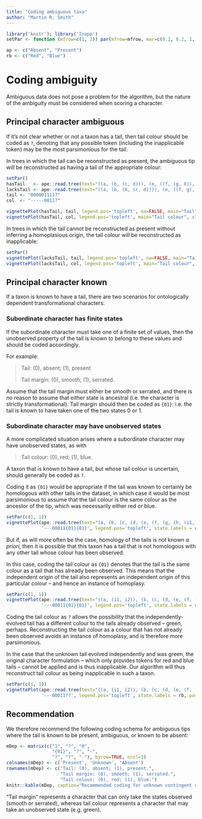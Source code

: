 ```yaml
---
title: "Coding ambiguous taxa"
author: "Martin R. Smith"
---
```


```r
library('knitr'); library('Inapp')
setPar <- function (mfrow=c(1, 2)) par(mfrow=mfrow, mar=c(0.2, 0.2, 1, 0.2), oma=c(0,0,0,0), cex=0.7)

ap <- c("Absent", "Present")
rb <- c("Red", "Blue")
```

# Coding ambiguity {#ambiguity}

Ambiguous data does not pose a problem for the algorithm, but the nature of the
ambiguity must be considered when scoring a character.

## Principal character ambiguous

If it's not clear whether or not a taxon has a tail, then tail colour should be 
coded as `?`, denoting that any possible token (including the inapplicable token)
may be the most parsimonious for the tail.

In trees in which the tail can be reconstructed as present, the ambiguous tip
will be reconstructed as having a tail of the appropriate colour:

```r
setPar()
hasTail   <- ape::read.tree(text="((a, (b, (c, d))), (e, ((f, (g, X)), (h, i))));")
lacksTail <- ape::read.tree(text="((a, (b, (X, (c, d)))), (e, ((f, g), (h, i))));")
tail <- "000001111?"
col  <- "-----0011?"

vignettePlot(hasTail, tail, legend.pos='topleft', na=FALSE, main="Tail", state.labels = ap)
vignettePlot(hasTail, col, legend.pos='topleft', main="Tail colour", state.labels = rb)

```

In trees in which the tail cannot be reconstructed as present without inferring
a homoplasious origin, the tail colour will be reconstructed as inapplicable:

```r
setPar()
vignettePlot(lacksTail, tail, legend.pos='topleft', na=FALSE, main="Tail", state.labels = ap)
vignettePlot(lacksTail, col, legend.pos='topleft', main="Tail colour", state.labels = rb)
```

## Principal character known

If a taxon is known to have a tail, there are two scenarios for ontologically
dependent transformational characters:

### Subordinate character has finite states

If the subordinate character must take one of a finite set of values, then the
unobserved property of the tail is known to belong to these values and should be 
coded accordingly.

For example:

> Tail: (0), absent; (1), present
>
> Tail margin: (0), smooth; (1), serrated.
  
Assume that the tail margin must either be smooth or serrated, and there is no 
reason to assume that either state is ancestral (i.e. the character is strictly
transformational).  Tail margin should then be coded as `{01}`: i.e. the tail
is known to have taken one of the two states 0 or 1.

### Subordinate character may have unobserved states

A more complicated situation arises where a subordinate character may have 
unobserved states, as with 

> Tail colour: (0), red; (1), blue.
  
A taxon that is known to have a tail, but whose tail colour is uncertain, should 
generally be coded as `?`.

Coding it as `{01}` would be appropriate if the tail was 
known to certainly be homologous with other tails in the dataset, in which case
it would be most parsimonious to assume that the tail colour is the same colour
as the ancestor of the tip, which was necessarily either red or blue.

```r
setPar(c(1, 1))
vignettePlot(ape::read.tree(text="(a, (b, (c, (d, (e, (f, (g, (h, (i1, i2)))))))));"),
             '---00011{01}{01}', legend.pos='topleft', state.labels = rb, passes=4)
```

But if, as will more often be the case, homology of the tails is not known 
_a priori_, then it is possible that this taxon has a tail 
that is not homologous with any other tail whose colour has been observed.

In this case, coding the tail colour as `{01}` denotes that the tail is the same 
colour as a tail that has already been observed.  This means that the independent
origin of the tail also represents an independent
origin of this particular colour -- and hence an instance of homoplasy.

```r
setPar(c(1, 1))
vignettePlot(ape::read.tree(text="((a, (i1, i2)), (b, (c, (d, (e, (f, (g, h)))))));"),
             '---00011{01}{01}', legend.pos='topleft', state.labels = rb, passes=4)
```

Coding the tail colour as `?` allows the possibility that the independently-evolved
tail has a different colour to the tails already observed -- green, perhaps.
Reconstructing the tail colour as a colour that has not already been observed 
avoids an instance of homoplasy, and is therefore more parsimonious.

In the case that the unknown tail evolved independently and was green, the original
character formulation -- which only provides tokens for red and blue tails -- 
cannot be applied and is thus inapplicable.  Our algorithm will thus reconstruct
tail colour as being inapplicable in such a taxon.

```r
setPar(c(1, 1))
vignettePlot(ape::read.tree(text="((a, (i1, i2)), (b, (c, (d, (e, (f, (g, h)))))));"),
             '---00011??', legend.pos='topleft', state.labels = rb, passes=4)
```

## Recommendation 

We therefore recommend the following coding schema for ambiguous tips where the
tail is known to be present, ambiguous, or known to be absent:

```r
mDep <- matrix(c("1", "?", "0",
                 "{01}", "?", "-",
                 "?", "?", "-"), byrow=TRUE, ncol=3)
colnames(mDep) <- c('Present', 'Unknown', 'Absent')
rownames(mDep) <- c("Tail: (0), absent; (1), present.",
                    "Tail margin: (0), smooth; (1), serrated.",
                    "Tail colour: (0), red; (1), blue.")
knitr::kable(mDep, caption="Recommended coding for unknown contingent characters")
```

"Tail margin" represents a character that can only take the states observed (smooth or serrated), whereas tail colour represents a character that may take an unobserved state (e.g. green).

